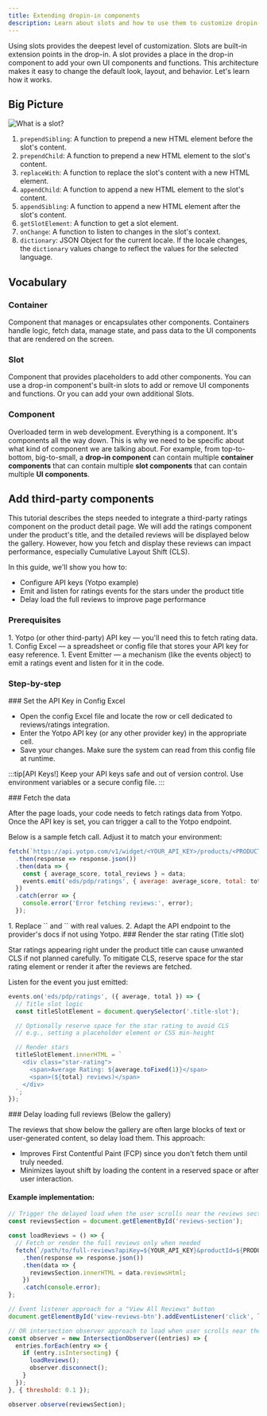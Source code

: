 ```yaml
---
title: Extending dropin-in components
description: Learn about slots and how to use them to customize dropin-in components.
---
```



Using slots provides the deepest level of customization. Slots are built-in extension points in the drop-in. A slot provides a place in the drop-in component to add your own UI components and functions. This architecture makes it easy to change the default look, layout, and behavior. Let's learn how it works.

## Big Picture

<Diagram caption="What is a slot?">![What is a slot?](@images/slots/what-is-a-slot.svg)</Diagram>

<Callouts>

1. `prependSibling`: A function to prepend a new HTML element before the slot's content.
1. `prependChild`: A function to prepend a new HTML element to the slot's content.
1. `replaceWith`: A function to replace the slot's content with a new HTML element.
1. `appendChild`: A function to append a new HTML element to the slot's content.
1. `appendSibling`: A function to append a new HTML element after the slot's content.
1. `getSlotElement`: A function to get a slot element.
1. `onChange`: A function to listen to changes in the slot's context.
1. `dictionary`: JSON Object for the current locale. If the locale changes, the `dictionary` values change to reflect the values for the selected language.

</Callouts>

## Vocabulary

<Vocabulary>

### Container

Component that manages or encapsulates other components. Containers handle logic, fetch data, manage state, and pass data to the UI components that are rendered on the screen.

### Slot

Component that provides placeholders to add other components. You can use a drop-in component's built-in slots to add or remove UI components and functions. Or you can add your own additional Slots.

### Component

Overloaded term in web development. Everything is a component. It's components all the way down. This is why we need to be specific about what kind of component we are talking about. For example, from top-to-bottom, big-to-small, a **drop-in component** can contain multiple **container components** that can contain multiple **slot components** that can contain multiple **UI components**.

</Vocabulary>

## Add third-party components

This tutorial describes the steps needed to integrate a third-party ratings component on the product detail page. We will add the ratings component under the product's title, and the detailed reviews will be displayed below the gallery. However, how you fetch and display these reviews can impact performance, especially Cumulative Layout Shift (CLS).

In this guide, we'll show you how to:

- Configure API keys (Yotpo example)
- Emit and listen for ratings events for the stars under the product title
- Delay load the full reviews to improve page performance

### Prerequisites

<Steps>
1. Yotpo (or other third-party) API key — you'll need this to fetch rating data.
1. Config Excel — a spreadsheet or config file that stores your API key for easy reference.
1. Event Emitter — a mechanism (like the events object) to emit a ratings event and listen for it in the code.
</Steps>

### Step-by-step

<Tasks>

<Task>
### Set the API Key in Config Excel

- Open the config Excel file and locate the row or cell dedicated to reviews/ratings integration.
- Enter the Yotpo API key (or any other provider key) in the appropriate cell.
- Save your changes. Make sure the system can read from this config file at runtime.

:::tip[API Keys!]
Keep your API keys safe and out of version control. Use environment variables or a secure config file.
:::

</Task>

<Task>
### Fetch the data

After the page loads, your code needs to fetch ratings data from Yotpo. Once the API key is set, you can trigger a call to the Yotpo endpoint.

Below is a sample fetch call. Adjust it to match your environment:

```js
fetch(`https://api.yotpo.com/v1/widget/<YOUR_API_KEY>/products/<PRODUCT_ID>/reviews`)
  .then(response => response.json())
  .then(data => {
    const { average_score, total_reviews } = data;
    events.emit('eds/pdp/ratings', { average: average_score, total: total_reviews });
  })
  .catch(error => {
    console.error('Error fetching reviews:', error);
  });
```
<Steps>
1. Replace `<YOUR_API_KEY>` and `<PRODUCT_ID>` with real values.
2. Adapt the API endpoint to the provider's docs if not using Yotpo.
</Steps>

</Task>

<Task>
### Render the star rating (Title slot)

Star ratings appearing right under the product title can cause unwanted CLS if not planned carefully. To mitigate CLS, reserve space for the star rating element or render it after the reviews are fetched.

Listen for the event you just emitted:

```js
events.on('eds/pdp/ratings', ({ average, total }) => {
  // Title slot logic
  const titleSlotElement = document.querySelector('.title-slot');

  // Optionally reserve space for the star rating to avoid CLS
  // e.g., setting a placeholder element or CSS min-height

  // Render stars
  titleSlotElement.innerHTML = `
    <div class="star-rating">
      <span>Average Rating: ${average.toFixed(1)}</span>
      <span>(${total} reviews)</span>
    </div>
  `;
});
```
</Task>

<Task>
### Delay loading full reviews (Below the gallery)

The reviews that show below the gallery are often large blocks of text or user-generated content, so delay load them. This approach:

- Improves First Contentful Paint (FCP) since you don't fetch them until truly needed.
- Minimizes layout shift by loading the content in a reserved space or after user interaction.

#### Example implementation:

```js
// Trigger the delayed load when the user scrolls near the reviews section or clicks "View All Reviews"
const reviewsSection = document.getElementById('reviews-section');

const loadReviews = () => {
  // Fetch or render the full reviews only when needed
  fetch(`/path/to/full-reviews?apiKey=${YOUR_API_KEY}&productId=${PRODUCT_ID}`)
    .then(response => response.json())
    .then(data => {
      reviewsSection.innerHTML = data.reviewsHtml;
    })
    .catch(console.error);
};

// Event listener approach for a "View All Reviews" button
document.getElementById('view-reviews-btn').addEventListener('click', loadReviews);

// OR intersection observer approach to load when user scrolls near the section
const observer = new IntersectionObserver((entries) => {
  entries.forEach(entry => {
    if (entry.isIntersecting) {
      loadReviews();
      observer.disconnect();
    }
  });
}, { threshold: 0.1 });

observer.observe(reviewsSection);
```


</Task>

</Tasks>

